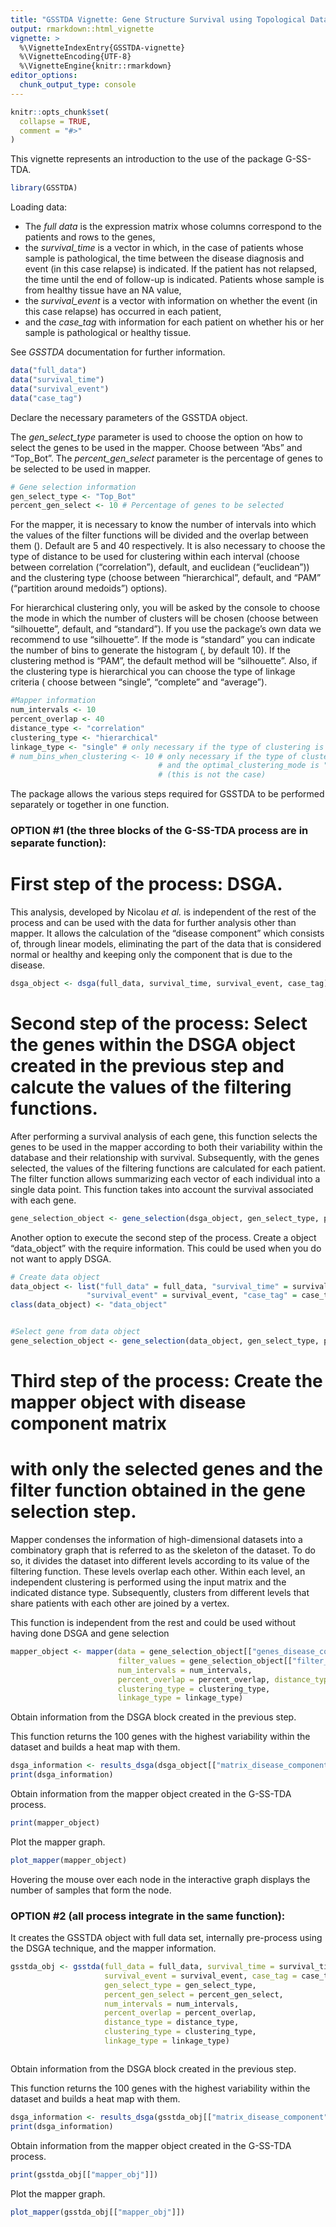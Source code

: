 ```yaml
---
title: "GSSTDA Vignette: Gene Structure Survival using Topological Data Analysis"
output: rmarkdown::html_vignette
vignette: >
  %\VignetteIndexEntry{GSSTDA-vignette}
  %\VignetteEncoding{UTF-8}
  %\VignetteEngine{knitr::rmarkdown}
editor_options: 
  chunk_output_type: console
---
```


```r
knitr::opts_chunk$set(
  collapse = TRUE,
  comment = "#>"
)
```

This vignette represents an introduction to the use of the package G-SS-TDA. 

```r
library(GSSTDA)
```

Loading data:

* The *full data* is the expression matrix whose columns correspond to the patients and
rows to the genes, 
* the *survival_time* is a vector in which, in the case of patients whose sample 
is pathological, the time between the disease diagnosis and event
(in this case relapse) is indicated. If the patient has not relapsed, the time 
until the end of follow-up is indicated. Patients whose sample is
from healthy tissue have an NA value, 
* the *survival_event* is a vector with information on whether the event (in 
this case relapse) has occurred in each patient,
* and the *case_tag* with information for each patient on whether his or her
sample is pathological or healthy tissue.

See *GSSTDA* documentation for further information.
```r
data("full_data")
data("survival_time")
data("survival_event")
data("case_tag")
```


Declare the necessary parameters of the GSSTDA object.

The *gen_select_type* parameter is used to choose the option on how to select 
the genes to be used in the mapper. Choose between "Abs" and "Top_Bot". The
*percent_gen_select* parameter is the percentage of genes to be selected to be 
used in mapper.
```r
# Gene selection information
gen_select_type <- "Top_Bot"
percent_gen_select <- 10 # Percentage of genes to be selected
```

For the mapper, it is necessary to know the number of intervals into which the 
values of the filter functions will be divided and the overlap between them 
(\code{percent_overlap}). Default are 5 and 40 respectively. It is also 
necessary to choose the type of distance to be used for clustering within each 
interval (choose between correlation ("correlation"), default, and euclidean 
("euclidean")) and the clustering  type (choose between "hierarchical", default, 
and "PAM" (“partition around medoids”) options).

For hierarchical clustering only, you will be asked by the console to choose 
the mode in which the number of clusters will be chosen (choose between 
"silhouette", default, and "standard"). If you use the package's own data 
we recommend to use "silhouette". If the mode is "standard" you can 
indicate the number of bins to generate the histogram (\code{num_bins_when_clustering}, 
by default 10). If the clustering method is "PAM", the default method will be "silhouette". 
Also, if the clustering type is hierarchical you can choose the type of linkage criteria 
(\code{linkage_type} choose between "single", "complete" and "average"). 

```r
#Mapper information
num_intervals <- 10
percent_overlap <- 40
distance_type <- "correlation"
clustering_type <- "hierarchical"
linkage_type <- "single" # only necessary if the type of clustering is hierarchical 
# num_bins_when_clustering <- 10 # only necessary if the type of clustering is hierarchical 
                                 # and the optimal_clustering_mode is "standard"
                                 # (this is not the case)
```


The package allows the various steps required for GSSTDA to be performed 
separately or together in one function. 


### OPTION #1 (the three blocks of the G-SS-TDA process are in separate function):

# First step of the process: DSGA.

This analysis, developed by Nicolau *et al.* is independent of the rest of the 
process and can be used with the data for further analysis other than mapper. 
It allows the calculation of the "disease component" which 
consists of, through linear models, eliminating the part of the data 
that is considered normal or healthy and keeping only the component that is 
due to the disease.  

```r
dsga_object <- dsga(full_data, survival_time, survival_event, case_tag)


```

# Second step of the process: Select the genes within the DSGA object created in the previous step and calcute the values of the filtering functions.

After performing a survival analysis of each gene, this function selects the genes to be used in the mapper according to both their variability within the database and their relationship with survival. Subsequently, with the genes selected, the values of the filtering functions are calculated for each patient. The filter function allows summarizing each vector of each individual into a single data point. This function takes into account the survival associated with each gene.

```r
gene_selection_object <- gene_selection(dsga_object, gen_select_type, percent_gen_select)

```

Another option to execute the second step of the process. Create a object "data_object" with the require information. This could be used when you do not want to apply DSGA.

```r
# Create data object
data_object <- list("full_data" = full_data, "survival_time" = survival_time,
                 "survival_event" = survival_event, "case_tag" = case_tag)
class(data_object) <- "data_object"


#Select gene from data object
gene_selection_object <- gene_selection(data_object, gen_select_type, percent_gen_select)


```


# Third step of the process: Create the mapper object with disease component matrix
# with only the selected genes and the filter function obtained in the gene selection step.

Mapper condenses the information of high-dimensional datasets into a combinatory 
graph that is referred to as the skeleton of the dataset. To do so, it divides 
the dataset into different levels according to its value of the filtering function. 
These levels overlap each other. Within each level, an independent clustering 
is performed using the input matrix and the indicated distance type. 
Subsequently, clusters from different levels that share patients with each other 
are joined by a vertex.

This function is independent from the rest and could be used without having done 
DSGA and gene selection

```r
mapper_object <- mapper(data = gene_selection_object[["genes_disease_component"]], 
                        filter_values = gene_selection_object[["filter_values"]],
                        num_intervals = num_intervals,
                        percent_overlap = percent_overlap, distance_type = distance_type,
                        clustering_type = clustering_type,
                        linkage_type = linkage_type)


```


Obtain information from the DSGA block created in the previous step.

This function returns the 100 genes with the highest variability within 
the dataset and builds a heat map with them.
```r
dsga_information <- results_dsga(dsga_object[["matrix_disease_component"]], case_tag)
print(dsga_information)
```

Obtain information from the mapper object created in the G-SS-TDA process.
```r
print(mapper_object)
```

Plot the mapper graph.
```r
plot_mapper(mapper_object)
```

Hovering the mouse over each node in the interactive graph displays the number of samples that form the node.

### OPTION #2 (all process integrate in the same function):

It creates the GSSTDA object with full data set, internally pre-process using the DSGA technique, and the mapper information.
```r
gsstda_obj <- gsstda(full_data = full_data, survival_time = survival_time, 
                     survival_event = survival_event, case_tag = case_tag, 
                     gen_select_type = gen_select_type, 
                     percent_gen_select = percent_gen_select, 
                     num_intervals = num_intervals, 
                     percent_overlap = percent_overlap, 
                     distance_type = distance_type, 
                     clustering_type = clustering_type, 
                     linkage_type = linkage_type)



```

Obtain information from the DSGA block created in the previous step.

This function returns the 100 genes with the highest variability within the dataset and builds a heat map with them.
```r
dsga_information <- results_dsga(gsstda_obj[["matrix_disease_component"]], case_tag)
print(dsga_information)
```

Obtain information from the mapper object created in the G-SS-TDA process.
```r
print(gsstda_obj[["mapper_obj"]])
```

Plot the mapper graph.
```r
plot_mapper(gsstda_obj[["mapper_obj"]])
```


